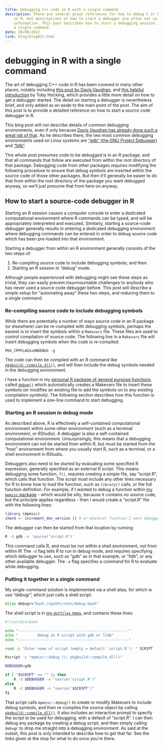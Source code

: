 ```yaml
---
title: Debugging C++ code in R with a single command
description: There are several great references for how to debug C or C++ code
    in R, but descriptions of how to start a debugger are often not so
    informative. This post describes how to start a debugging session in R with
    a single command.
date: 30/08/2022
link: blog/blog012.html
---
```


# debugging in R with a single command

The art of debugging C++ code in R has been covered in many other places,
notably including [this post by Davis
Vaughan](https://blog.davisvaughan.com/posts/2019-04-05-debug-r-package-with-cpp),
and [this helpful introduction](https://tdhock.github.io/blog/2019/gdb/) by
Toby Hocking, which provides a little more detail on how to get a debugger
started. The detail on starting a debugger is nevertheless brief, and only
added as an aside to the main point of the post. The aim of this post is to
provide a detailed reference on how to start a source code debugger in R.

This blog post will not describe details of common debugging environments, even
if only because [Davis Vaughan has already done such a great job of
that](https://blog.davisvaughan.com/posts/2019-04-05-debug-r-package-with-cpp).
As he describes there, the two most common debugging environments used on Linux
systems are ["gdb" (the GNU Project Debugger)](https://www.sourceware.org/gdb/)
and ["lldb"](https://lldb.llvm.org/).

This whole post presumes code to be debugged is in an R package, and that all
commands that follow are executed from within the root directory of that
package. Debugging code from other packages requires modifying the following
procedure to ensure that debug symbols are inserted within the source code of
those other packages. But then it'll generally be easier to do that from within
the root directory of the package you want debugged anyway, so we'll just
presume that from here on anyway.

## How to start a source-code debugger in R

Starting an R session causes a computer console to enter a dedicated
computational environment where R commands can be typed, and will be
appropriately interpreted and executed. Similarly, starting a source-code
debugger generally results in entering a dedicated debugging environment where
debugging commands can be entered in order to debug source code which has been
pre-loaded into that environment.

Starting a debugger from within an R environment generally consists of the two
steps of:

1. Re-compiling source code to include debugging symbols; and then
2. Starting an R session in "debug" mode.

Although people experienced with debugging might see these steps as trivial,
they can easily prevent insurmountable challenges to anybody who has never used
a source code debugger before. This post will describe a simple setup for
"automating away" these two steps, and reducing them to a single command.

### Re-compiling source code to include debugging symbols

While there are potentially a number of ways source code in an R package (or
elsewhere) can be re-compiled with debugging symbols, perhaps the easiest is to
insert the symbols within a `Makevars` file. These files are used to control
compilation of source code. The following line in a `Makevars` file will insert
debugging symbols when the code is re-compiled:

```
PKG_CPPFLAGS=UNDEBUG -g
```

The code can then be compiled with an R command like
[`pkgbuild::compile_dll()`](https://r-lib.github.io/pkgbuild/reference/compile_dll.html),
and will then include the debug symbols needed in the debugging environment.

I have a function in my [personal R package of general purpose
functions](https://github.com/mpadge/mpmisc), called
[`debug()`](https://github.com/mpadge/mpmisc/blob/main/R/debug.R) which
automatically creates a Makevars file to insert these symbols (or modifies an
existing file to add the symbols on to any existing compilation symbols). The
following section describes how this function is used to implement a one-line
command to start debugging.

### Starting an R session in debug mode

As described above, R is effectively a self-contained computational environment
within some other environment (such as a terminal environment, or RStudio). A
debugger is also a self-contained computational environment. Unsurprisingly,
this means that a debugging environment can not be started from within R, but
must be started from the "host" environment from where you usually start R,
such as a terminal, or a shell environment in RStudio.

Debuggers also need to be started by evaluating some specified R expression,
generally specified as an external R script. This means debugging some
function, `f()`, requires creating a simple file, say "script.R", which calls
that function. The script must include any other lines necessary for R to know
how to load the function, such as `library()` calls, or the full function
definition. For example, if I wanted to debug a function within [my `mpmisc` package](https://github.com/mpadge/mpmisc) - which would be silly, because it contains no source code, but the principle applies regardless - then I would create a "script.R" file with the following lines:

```r
library (mpmisc)
check <- increment_dev_version () # or whatever function I want debugged.
```

The debugger can then be started from that location by running:

```bash
R -d gdb -e 'source("script.R")'
```

This command calls R, and must be run within a shell environment, not from
within R! The `-d` flag tells R to run in debug mode, and requires specifying
which debugger to use, such as "gdb" as in that example, or "lldb", or any
other available debugger. The `-e` flag specifies a command for R to evaluate
while debugging.

### Putting it together in a single command

My single-command solution is implemented via a shell alias, for which is use
"debugr", which just calls a shell script:

```bash
alias debugr="bash /<path>/<to>/debug.bash"
```

The shell script is in [my `dotfiles`
repo](https://github.com/mpadge/dotfiles/blob/main/system/debug.bash), and
contains these lines:

```bash
#!/usr/bin/bash

echo "---------------------------------------------------"
echo "         Debug an R script with gdb or lldb"
echo "---------------------------------------------------"

read -p "Enter name of script (empty = default 'script.R'): " SCRIPT

Rscript -e "mpmisc::debug (); pkgbuild::compile_dll()"

DEBUGGER=gdb

if [ "$SCRIPT" == "" ]; then
    R -d $DEBUGGER -e "source('script.R')"
else
    R -d $DEBUGGER -e "source('$SCRIPT')"
fi
```


That script calls `mpmisc::debug()` to create or modify Makevars to include
debug symbols, and then re-compiles the source object by calling
[`pkgbuild::compile_dll()`](https://r-lib.github.io/pkgbuild/reference/compile_dll.html).
It also includes an interactive prompt to specify the script to be used for
debugging, with a default of "script.R". I can then debug any package by
creating a debug script, and then simply calling `debugr` to drop me straight
into a debugging environment. As said at the outset, this post is only intended
to describe how to get that far. See the links given at the stop for what to do
once you're there.


